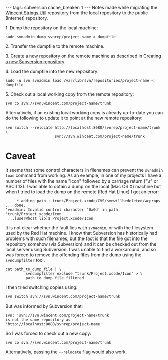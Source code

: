---
tags: subversion
cache_breaker: 1
---
Notes made while migrating the [[Wincent Strings Util]] repository from the local repository to the public (Internet) repository.

1. Dump the repository on the local machine:

<pre>sudo svnadmin dump svnrep/project-name > dumpfile</pre>

2. Transfer the dumpfile to the remote machine.

3. Create a new repository on the remote machine as described in [[Creating a new Subversion repository]].

4. Load the dumpfile into the new repository:

<pre>sudo -u svn svnadmin load /var/lib/svn/repositories/project-name < dumpfile</pre>

5. Check out a local working copy from the remote repository:

<pre>svn co svn://svn.wincent.com/project-name/trunk</pre>

Alternatively, if an existing local working copy is already up-to-date you can do the following to update it to point at the new remote repository:

<pre>svn switch --relocate http://localhost:8080/svnrep/project-name/trunk \
                      svn://svn.wincent.com/project-name/trunk</pre>

= Caveat =

It seems that some control characters in filenames can prevent the <tt>svnadmin load</tt> command from working. As an example, in one of my projects I have a number of files with the name "Icon" followed by a carriage return ("\r" or ASCII 13). I was able to obtain a dump on the local (Mac OS X) machine but when I tried to load the dump on the remote (Red Hat Linux) I got an error:

<pre>     * adding path : trunk/Project.xcode/CVS/svnwillbedeleted/wcprops ... done.
'vnadmin: Invalid control character '0x0d' in path 'trunk/Project.xcode/Icon
 ...[user@host lib]$ Project.xcode/Icon</pre>

It is not clear whether the fault lies with <tt>svnadmin</tt>, or with the filesystem used by the Red Hat machine. I know that Subversion has historically had problems with such filenames, but the fact is that the file got into the repository somehow (via Subversion) and it can be checked out from the local server using Subversion. I was unable to find a workaround, and so was forced to remove the offending files from the dump using the <tt>svndumpfilter</tt> tool.

<pre>cat path_to_dump_file | \
         svndumpfilter exclude "trunk/Project.xcode/Icon" > \
         path_to_dump_file.filtered</pre>

I then tried switching copies using:

<pre>svn switch svn://svn.wincent.com/project-name/trunk</pre>

But was informed by Subversion that:

<pre>svn: 'svn://svn.wincent.com/project-name/trunk'
is not the same repository as
'http://localhost:8080/svnrep/project-name'</pre>

So I was forced to check out a new copy:

<pre>svn co svn://svn.wincent.com/project-name/trunk</pre>

Alternatively, passing the <tt>--relocate</tt> flag would also work.
